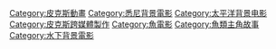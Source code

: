 [[Category:皮克斯動畫|Category:皮克斯動畫]]
[[Category:悉尼背景電影|Category:悉尼背景電影]]
[[Category:太平洋背景电影|Category:太平洋背景电影]]
[[Category:皮克斯跨媒體製作|Category:皮克斯跨媒體製作]]
[[Category:魚電影|Category:魚電影]]
[[Category:魚類主角故事|Category:魚類主角故事]]
[[Category:水下背景電影|Category:水下背景電影]]